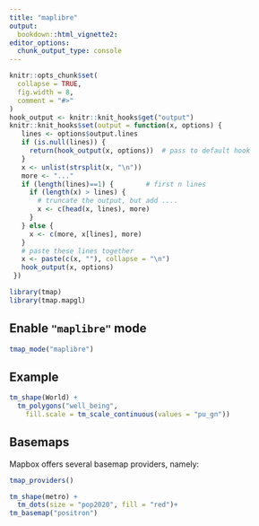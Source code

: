 ```yaml
---
title: "maplibre"
output: 
  bookdown::html_vignette2:
editor_options: 
  chunk_output_type: console
---
```


```r
knitr::opts_chunk$set(
  collapse = TRUE,
  fig.width = 8,
  comment = "#>"
)
hook_output <- knitr::knit_hooks$get("output")
knitr::knit_hooks$set(output = function(x, options) {
   lines <- options$output.lines
   if (is.null(lines)) {
     return(hook_output(x, options))  # pass to default hook
   }
   x <- unlist(strsplit(x, "\n"))
   more <- "..."
   if (length(lines)==1) {        # first n lines
     if (length(x) > lines) {
       # truncate the output, but add ....
       x <- c(head(x, lines), more)
     }
   } else {
     x <- c(more, x[lines], more)
   }
   # paste these lines together
   x <- paste(c(x, ""), collapse = "\n")
   hook_output(x, options)
 })

```

```r
library(tmap)
library(tmap.mapgl)
```


## Enable `"maplibre"` mode


```r
tmap_mode("maplibre")
```

## Example

```r
tm_shape(World) + 
  tm_polygons("well_being",
    fill.scale = tm_scale_continuous(values = "pu_gn"))
```



## Basemaps

Mapbox offers several basemap providers, namely:

```r
tmap_providers()
```


```r
tm_shape(metro) + 
  tm_dots(size = "pop2020", fill = "red")+
tm_basemap("positron")
```
